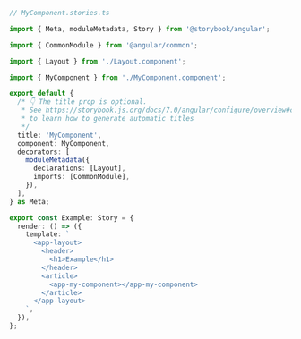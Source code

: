 ```ts
// MyComponent.stories.ts

import { Meta, moduleMetadata, Story } from '@storybook/angular';

import { CommonModule } from '@angular/common';

import { Layout } from './Layout.component';

import { MyComponent } from './MyComponent.component';

export default {
  /* 👇 The title prop is optional.
   * See https://storybook.js.org/docs/7.0/angular/configure/overview#configure-story-loading
   * to learn how to generate automatic titles
   */
  title: 'MyComponent',
  component: MyComponent,
  decorators: [
    moduleMetadata({
      declarations: [Layout],
      imports: [CommonModule],
    }),
  ],
} as Meta;

export const Example: Story = {
  render: () => ({
    template: `
      <app-layout>
        <header>
          <h1>Example</h1>
        </header>
        <article>
          <app-my-component></app-my-component>
        </article>
      </app-layout>
    `,
  }),
};
```
